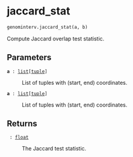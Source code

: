 # jaccard_stat { #genominterv.jaccard_stat }

```python
genominterv.jaccard_stat(a, b)
```

Compute Jaccard overlap test statistic.

## Parameters {.doc-section .doc-section-parameters}

<code>[**a**]{.parameter-name} [:]{.parameter-annotation-sep} [[list](`list`)\[[tuple](`tuple`)\]]{.parameter-annotation}</code>

:   List of tuples with (start, end) coordinates.

<code>[**a**]{.parameter-name} [:]{.parameter-annotation-sep} [[list](`list`)\[[tuple](`tuple`)\]]{.parameter-annotation}</code>

:   List of tuples with (start, end) coordinates.

## Returns {.doc-section .doc-section-returns}

<code>[]{.parameter-name} [:]{.parameter-annotation-sep} [[float](`float`)]{.parameter-annotation}</code>

:   The Jaccard test statistic.